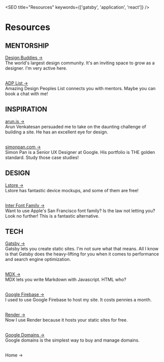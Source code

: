 
<SEO title="Resources" keywords={['gatsby', 'application', 'react']} />

# Resources

## MENTORSHIP
<a href="https://www.designbuddies.community">Design Buddies -></a>  <br  />
The world's largest design community. It's an inviting space to grow as a designer. I'm very active here.  <br  />  <br  />


<a href="https://www.adplist.org">ADP List -></a>  <br  />
Amazing Design Peoples List connects you with mentors. Maybe you can book a chat with me!

## INSPIRATION
<a href="https://www.arun.is/about/">arun.is -></a>  <br  />
Arun Venkatesan persuaded me to take on the daunting challenge of building a site. He has an excellent eye for design.  <br  />  <br  />


<a href="http://simonpan.com">simonpan.com -></a>  <br  />
Simon Pan is a Senior UX Designer at Google. His portfolio is THE golden standard. Study those case studies!

## DESIGN
<a href="https://www.ls.graphics"> Lstore -> </a>   <br  />
Lstore has fantastic device mockups, and some of them are free!  <br  />  <br  />


<a href="https://rsms.me/inter/"> Inter Font Family -> </a>   <br  />
Want to use Apple's San Francisco font family? Is the law not letting you? Look no further! This is a fantastic alternative.

## TECH 
<a href="https://www.gatsbyjs.com">Gatsby -> </a>  <br  />
Gatsby lets you create static sites. I'm not sure what that means. All I know is that Gatsby does the heavy-lifting for you when it comes to performance and search engine optimization.  <br  />  <br  />


<a href="https://mdxjs.com"> MDX -> </a>   <br  />
MDX lets you write Markdown with Javascript. HTML who?  <br  />  <br  />


<a href="https://firebase.google.com"> Google Firebase -> </a>   <br  />
I used to use Google Firebase to host my site. It costs pennies a month.  <br  />  <br  />


<a href="https://render.com"> Render -> </a>   <br  />
Now I use Render because it hosts your static sites for free.  <br  />  <br  />


<a href="https://domains.google"> Google Domains -> </a>   <br  />
Google domains is the simplest way to buy and manage domains.  <br  />  <br  />


<Link to="/">Home -></Link>